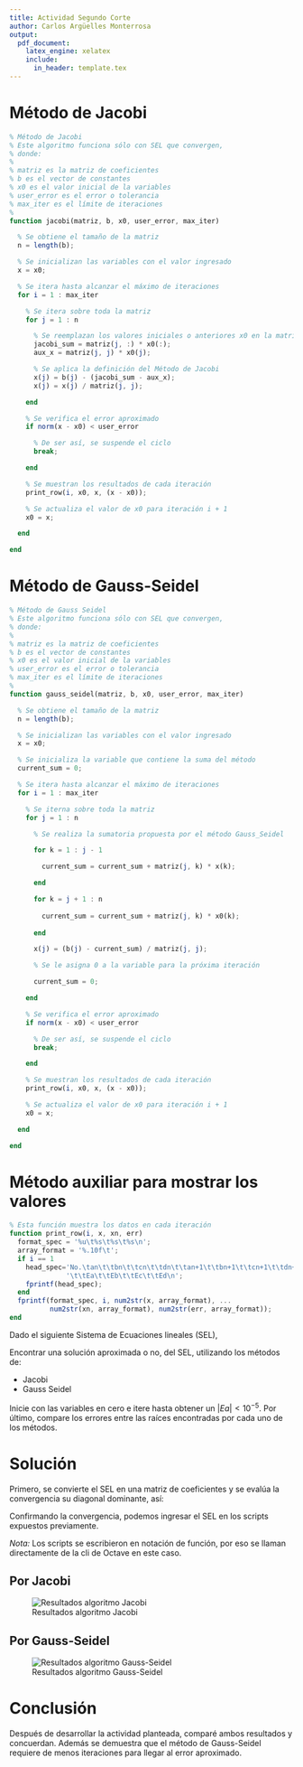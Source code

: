 ```yaml
---
title: Actividad Segundo Corte
author: Carlos Argüelles Monterrosa
output: 
  pdf_document:
    latex_engine: xelatex
    include:
      in_header: template.tex
---
```


# Método de Jacobi

```octave
% Método de Jacobi
% Este algoritmo funciona sólo con SEL que convergen,
% donde:
%
% matriz es la matriz de coeficientes 
% b es el vector de constantes 
% x0 es el valor inicial de la variables
% user_error es el error o tolerancia 
% max_iter es el límite de iteraciones
%
function jacobi(matriz, b, x0, user_error, max_iter)

  % Se obtiene el tamaño de la matriz
  n = length(b);

  % Se inicializan las variables con el valor ingresado
  x = x0;

  % Se itera hasta alcanzar el máximo de iteraciones
  for i = 1 : max_iter

    % Se itera sobre toda la matriz
    for j = 1 : n

      % Se reemplazan los valores iniciales o anteriores x0 en la matriz
      jacobi_sum = matriz(j, :) * x0(:);
      aux_x = matriz(j, j) * x0(j);

      % Se aplica la definición del Método de Jacobi
      x(j) = b(j) - (jacobi_sum - aux_x);
      x(j) = x(j) / matriz(j, j);

    end

    % Se verifica el error aproximado
    if norm(x - x0) < user_error

      % De ser así, se suspende el ciclo
      break;

    end

    % Se muestran los resultados de cada iteración
    print_row(i, x0, x, (x - x0));

    % Se actualiza el valor de x0 para iteración i + 1
    x0 = x;

  end

end
```

# Método de Gauss-Seidel

```octave
% Método de Gauss Seidel
% Este algoritmo funciona sólo con SEL que convergen,
% donde:
%
% matriz es la matriz de coeficientes 
% b es el vector de constantes 
% x0 es el valor inicial de la variables
% user_error es el error o tolerancia 
% max_iter es el límite de iteraciones
%
function gauss_seidel(matriz, b, x0, user_error, max_iter)

  % Se obtiene el tamaño de la matriz
  n = length(b);

  % Se inicializan las variables con el valor ingresado
  x = x0;

  % Se inicializa la variable que contiene la suma del método
  current_sum = 0;

  % Se itera hasta alcanzar el máximo de iteraciones
  for i = 1 : max_iter

    % Se iterna sobre toda la matriz
    for j = 1 : n

      % Se realiza la sumatoria propuesta por el método Gauss_Seidel

      for k = 1 : j - 1

        current_sum = current_sum + matriz(j, k) * x(k);

      end

      for k = j + 1 : n
        
        current_sum = current_sum + matriz(j, k) * x0(k);
      
      end

      x(j) = (b(j) - current_sum) / matriz(j, j);

      % Se le asigna 0 a la variable para la próxima iteración

      current_sum = 0;

    end

    % Se verifica el error aproximado
    if norm(x - x0) < user_error

      % De ser así, se suspende el ciclo
      break;

    end

    % Se muestran los resultados de cada iteración
    print_row(i, x0, x, (x - x0));

    % Se actualiza el valor de x0 para iteración i + 1
    x0 = x;

  end

end
```

# Método auxiliar para mostrar los valores

```octave
% Esta función muestra los datos en cada iteración
function print_row(i, x, xn, err)
  format_spec = '%u\t%s\t%s\t%s\n';
  array_format = '%.10f\t';
  if i == 1
    head_spec='No.\tan\t\tbn\t\tcn\t\tdn\t\tan+1\t\tbn+1\t\tcn+1\t\tdn+1' ...
              '\t\tEa\t\tEb\t\tEc\t\tEd\n';
    fprintf(head_spec);
  end
  fprintf(format_spec, i, num2str(x, array_format), ...
          num2str(xn, array_format), num2str(err, array_format));
end
```

Dado el siguiente Sistema de Ecuaciones lineales (SEL),

\begin{equation}
\systeme*{10x_1+5x_2=16,5x_1+10x_2-x_3=25,-4x_2+8x_3-x_4=-11,-x_3+5x_4=-11}
\end{equation}

Encontrar una solución aproximada o no, del SEL, utilizando los métodos de:

- Jacobi
- Gauss Seidel

Inicie con las variables en cero e itere hasta obtener un $|Ea|<10^{-5}$. Por
último, compare los errores entre las raíces encontradas por cada uno de los
métodos. 

# Solución

Primero, se convierte el SEL en una matriz de coeficientes y se evalúa la
convergencia su diagonal dominante, así:

\begin{equation}
  \begin{pmatrix}
    10 & 5 & 0 & 0\\
    5 & 10 & -1 & 0\\
    0 & -4 & 8 & -1\\
    0 & 0 & -1 & 5
  \end{pmatrix}
\end{equation}

\begin{gather*}
  |10|\geq|5|+|0|+|0|\Rightarrow10\geq5\\
  |10|\geq|5|+|-1|+|0|\Rightarrow10\geq6\\
  |8|\geq|0|+|-4|+|-1|\Rightarrow8\geq5\\
  |5|\geq|0|+|0|+|-1|\Rightarrow5\geq1
\end{gather*}

Confirmando la convergencia, podemos ingresar el SEL en los scripts expuestos previamente.

*Nota:* Los scripts se escribieron en notación de función, por eso se llaman directamente de la cli de
Octave en este caso.

## Por Jacobi

![Resultados algoritmo Jacobi](images/jacobi.png)

\pagebreak

## Por Gauss-Seidel

![Resultados algoritmo Gauss-Seidel](images/gauss.png)


# Conclusión

Después de desarrollar la actividad planteada, comparé ambos resultados y concuerdan. Además se demuestra
que el método de Gauss-Seidel requiere de menos iteraciones para llegar al error aproximado.
